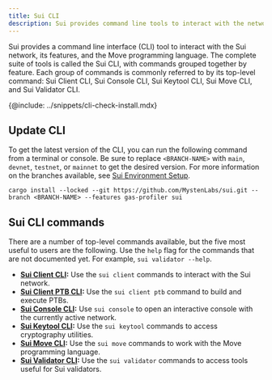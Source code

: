 ```yaml
---
title: Sui CLI
description: Sui provides command line tools to interact with the network, its features, and the Move programming language. Individual command groups are referred to as Sui Client CLI, Sui Console CLI, Sui Keytool CLI, Sui Move CLI, and Sui Validator CLI.
---
```


Sui provides a command line interface (CLI) tool to interact with the Sui network, its features, and the Move programming language. The complete suite of tools is called the Sui CLI, with commands grouped together by feature. Each group of commands is commonly referred to by its top-level command: Sui Client CLI, Sui Console CLI, Sui Keytool CLI, Sui Move CLI, and Sui Validator CLI.

{@include: ../snippets/cli-check-install.mdx}

## Update CLI

To get the latest version of the CLI, you can run the following command from a terminal or console. Be sure to replace `<BRANCH-NAME>` with `main`, `devnet`, `testnet`, or `mainnet` to get the desired version. For more information on the branches available, see [Sui Environment Setup](/guides/developer/getting-started/sui-environment.mdx).

```shell
cargo install --locked --git https://github.com/MystenLabs/sui.git --branch <BRANCH-NAME> --features gas-profiler sui
```

## Sui CLI commands

There are a number of top-level commands available, but the five most useful to users are the following. Use the `help` flag for the commands that are not documented yet. For example, `sui validator --help`.  

- **[Sui Client CLI](./cli/client.mdx):** Use the `sui client` commands to interact with the Sui network.
- **[Sui Client PTB CLI](./cli/ptb.mdx):** Use the `sui client ptb` command to build and execute PTBs.
- **[Sui Console CLI](./cli/console.mdx):** Use `sui console` to open an interactive console with the currently active network.
- **[Sui Keytool CLI](./cli/keytool.mdx):** Use the `sui keytool` commands to access cryptography utilities.
- **[Sui Move CLI](./cli/move.mdx):** Use the `sui move` commands to work with the Move programming language.
- **[Sui Validator CLI](./cli/validator.mdx):** Use the `sui validator` commands to access tools useful for Sui validators.


